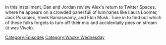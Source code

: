 {{DEFAULTSORT:
    #_EPISODE_0877:A Philosophy For Curiosity
}}{{Episode
    | title           = A Philosophy For Curiosity
    | caption         = Listen to this episode on [https://knowledgefight.libsyn.com/877-a-philosophy-for-curiosity Libsyn], Read the [[Transcript/877: A Philosophy For Curiosity|Unofficial Transcript]]
    | episodeNumber   = 877
    | length          = 02:16:21
    | airDate         = December 13, 2023
    | coverageDate    = December 10, 2023
    | episodeType     = [[:Category:Wacky Wednesday|Wacky Wednesday]]
    | appearance      = [[Andrew Tate]], [[Donald Trump]], [[Jack Posobiec]], [[Matt Gaetz]], [[Wolfgang Halbig]]
    | previousEpisode = [[876: December 8, 2023]]
    | nextEpisode     = [[878: March 29, 2004]]
}}

{{Stub}}

In this installment, Dan and Jordan review Alex's return to Twitter Spaces, where he appears on a crowded panel full of luminaries like Laura Loomer, Jack Posobiec, Vivek Ramaswamy, and Elon Musk.  Tune in to find out which of these folks forgets to turn off their mic and accidentally pees on stream (it was Vivek).

[[Category:Episodes]]
[[Category:Wacky Wednesday]]
